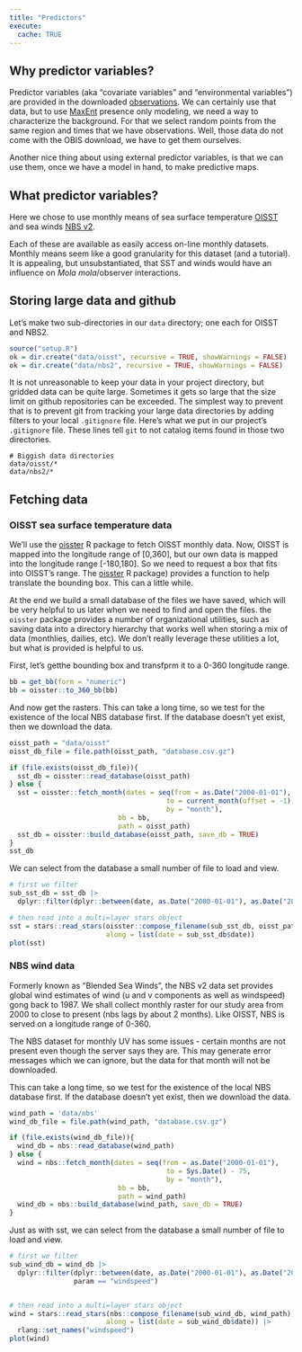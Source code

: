 ```yaml
---
title: "Predictors"
execute: 
  cache: TRUE
---
```


## Why predictor variables?
Predictor variables (aka "covariate variables" and "environmental variables") are provided in the downloaded [observations](observations.html#examining-emnbedded-covariates).  We can certainly use that data, but to use [MaxEnt](https://biodiversityinformatics.amnh.org/open_source/maxent/) presence only modeling, we need a way to characterize the background.  For that we select random points from the same region and times that we have observations.  Well, those data do not come with the OBIS download, we have to get them ourselves. 

Another nice thing about using external predictor variables, is that we can use them, once we have a model in hand, to make predictive maps. 

## What predictor variables?
Here we chose to use monthly means of sea surface temperature [OISST](https://www.ncei.noaa.gov/products/optimum-interpolation-sst) and sea winds [NBS v2](https://coastwatch.noaa.gov/cwn/products/noaa-ncei-blended-seawinds-nbs-v2.html).

Each of these are available as easily access on-line monthly datasets.  Monthly means seem like a good granularity for this dataset (and a tutorial).  It is appealing, but unsubstantiated, that SST and winds would have an influence on *Mola mola*/observer interactions.

## Storing large data and github

Let's make two sub-directories in our `data` directory; one each for OISST and NBS2.

```r
source("setup.R")
ok = dir.create("data/oisst", recursive = TRUE, showWarnings = FALSE)
ok = dir.create("data/nbs2", recursive = TRUE, showWarnings = FALSE)
```

It is not unreasonable to keep your data in your project directory, but gridded data can be quite large.  Sometimes it gets so large that the size limit on github repositories can be exceeded.  The simplest way to prevent that is to prevent git from tracking your large data directories by adding filters to your local `.gitignore` file.  Here's what we put in our project's `.gitignore` file.  These lines tell `git` to not catalog items found in those two directories.

```
# Biggish data directories
data/oisst/*
data/nbs2/*
```
## Fetching data

### OISST sea surface temperature data

We'll use the [oisster](https://github.com/BigelowLab/oisster) R package to fetch OISST monthly data. Now, OISST is mapped into the longitude range of [0,360], but our own data is mapped into the longitude range [-180,180].  So we need to request a box that fits into OISST's range. The [oisster](https://github.com/BigelowLab/oisster) R package) provides a function to help translate the bounding box.  This can a little while.

At the end we build a small database of the files we have saved, which will be very helpful to us later when we need to find and open the files.  the `oisster` package provides a number of organizational utilities, such as saving data into a directory hierarchy that works well when storing a mix of data (monthlies, dailies, etc).  We don't really leverage these utilities a lot, but what is provided is helpful to us. 

First, let's getthe bounding box and transfprm it to a 0-360 longitude range.

```r
bb = get_bb(form = "numeric")
bb = oisster::to_360_bb(bb)
```

And now get the rasters.  This can take a long time, so we test for the existence of the local NBS database first. If the database doesn't yet exist, then we download the data.


```r
oisst_path = "data/oisst"
oisst_db_file = file.path(oisst_path, "database.csv.gz")

if (file.exists(oisst_db_file)){
  sst_db = oisster::read_database(oisst_path)
} else {
  sst = oisster::fetch_month(dates = seq(from = as.Date("2000-01-01"),
                                       to = current_month(offset = -1),
                                       by = "month"),
                           bb = bb,
                           path = oisst_path)
  sst_db = oisster::build_database(oisst_path, save_db = TRUE)
}
sst_db
```

We can select from the database a small number of file to load and view.

```r
# first we filter
sub_sst_db = sst_db |>
  dplyr::filter(dplyr::between(date, as.Date("2000-01-01"), as.Date("2000-12-01")))

# then read into a multi=layer stars object
sst = stars::read_stars(oisster::compose_filename(sub_sst_db, oisst_path),
                        along = list(date = sub_sst_db$date))
plot(sst)
```


### NBS wind data

Formerly known as "Blended Sea Winds", the NBS v2 data set provides global wind estimates of wind (u and v components as well as windspeed) gong back to 1987. We shall collect monthly raster for our study area from 2000 to close to present (nbs lags by about 2 months).  Like OISST, NBS is served on a longitude range of 0-360. 

:::{.classouy-nout}
The NBS dataset for monthly UV has some issues - certain months are not present even though the server says they are.  This may generate error messages which we can ignore, but the data for that month will not be downloaded.
:::

This can take a long time, so we test for the existence of the local NBS database first. If the database doesn't yet exist, then we download the data.

```r
wind_path = 'data/nbs'
wind_db_file = file.path(wind_path, "database.csv.gz")

if (file.exists(wind_db_file)){
  wind_db = nbs::read_database(wind_path)
} else {
  wind = nbs::fetch_month(dates = seq(from = as.Date("2000-01-01"),
                                       to = Sys.Date() - 75,
                                       by = "month"),
                           bb = bb,
                           path = wind_path)
  wind_db = nbs::build_database(wind_path, save_db = TRUE)
}
```

Just as with sst, we can select from the database a small number of file to load and view.

```r
# first we filter
sub_wind_db = wind_db |>
  dplyr::filter(dplyr::between(date, as.Date("2000-01-01"), as.Date("2000-12-01")),
                param == "windspeed")


# then read into a multi=layer stars object
wind = stars::read_stars(nbs::compose_filename(sub_wind_db, wind_path),
                        along = list(date = sub_wind_db$date)) |>
  rlang::set_names("windspeed")
plot(wind)
```


